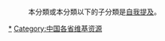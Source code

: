 {{Catnav|頁面分類|地理|地缘經濟|大中華地區|澳門}}

:本分類或本分類以下的子分類是[[Wikipedia:避免自我提及|自我提及]]。

{{Macao quick links}}

[[Category:澳門|*]]
[[Category:中国各省维基资源|Category:中国各省维基资源]]
